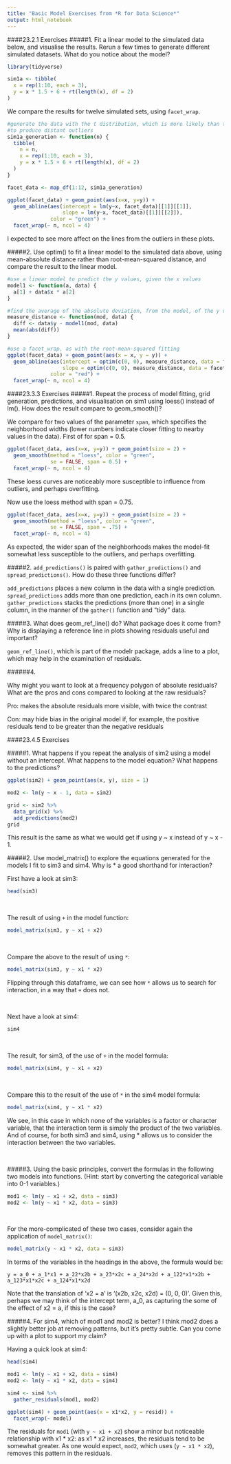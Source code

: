 ```yaml
---
title: "Basic Model Exercises from *R for Data Science*"
output: html_notebook
---
```


####23.2.1 Exercises 
#####1. Fit a linear model to the simulated data below, and visualise the results. Rerun a few times to generate different simulated datasets. What do you notice about the model?

```r
library(tidyverse)

sim1a <- tibble(
  x = rep(1:10, each = 3),
  y = x * 1.5 + 6 + rt(length(x), df = 2)
)
```

We compare the results for twelve simulated sets, using `facet_wrap`. 

```r

#generate the data with the t distribution, which is more likely than the normal distribution
#to produce distant outliers
sim1a_generation <- function(n) {
  tibble(
    n = n,  
    x = rep(1:10, each = 3),
    y = x * 1.5 + 6 + rt(length(x), df = 2)
  )
}

facet_data <- map_df(1:12, sim1a_generation)

ggplot(facet_data) + geom_point(aes(x=x, y=y)) +
  geom_abline(aes(intercept = lm(y~x, facet_data)[[1]][[1]], 
                  slope = lm(y~x, facet_data)[[1]][[2]]), 
              color = "green") + 
  facet_wrap(~ n, ncol = 4)

```

I expected to see more affect on the lines from the outliers in these plots.


#####2. Use optim() to fit a linear model to the simulated data above, using mean-absolute distance rather than root-mean-squared distance, and compare the result to the linear model.

```r
#use a linear model to predict the y values, given the x values
model1 <- function(a, data) {
  a[1] + data$x * a[2]
}

#find the average of the absolute deviation, from the model, of the y values in the data
measure_distance <- function(mod, data) {
  diff <- data$y - model1(mod, data)
  mean(abs(diff))
}

#use a facet_wrap, as with the root-mean-squared fitting
ggplot(facet_data) + geom_point(aes(x = x, y = y)) +
  geom_abline(aes(intercept = optim(c(0, 0), measure_distance, data = facet_data)$par[1], 
                  slope = optim(c(0, 0), measure_distance, data = facet_data)$par[2]), 
              color = "red") +
  facet_wrap(~ n, ncol = 4)

```

####23.3.3 Exercises
#####1. Repeat the process of model fitting, grid generation, predictions, and visualisation on sim1 using loess() instead of lm(). How does the result compare to geom_smooth()?

We compare for two values of the parameter `span`, which specifies the neighborhood widths (lower numbers indicate closer fitting to nearby values in the data). First of for span = 0.5.

```r

ggplot(facet_data, aes(x=x, y=y)) + geom_point(size = 2) +
  geom_smooth(method = "loess", color = "green", 
              se = FALSE, span = 0.5) + 
  facet_wrap(~ n, ncol = 4)

```
These loess curves are noticeably more susceptible to influence from outliers, and perhaps overfitting.

Now use the loess method with span = 0.75.

```r

ggplot(facet_data, aes(x=x, y=y)) + geom_point(size = 2) +
  geom_smooth(method = "loess", color = "green", 
              se = FALSE, span = .75) + 
  facet_wrap(~ n, ncol = 4)


```

As expected, the wider span of the neighborhoods makes the model-fit somewhat less susceptible to the outliers, and perhaps overfitting.

#####2. `add_predictions()` is paired with `gather_predictions()` and `spread_predictions()`. How do these three functions differ?

`add_predictions` places a new column in the data with a single prediction. `spread_predictions` adds more than one prediction, each in its own column. `gather_predictions` stacks the predictions (more than one) in a single column, in the manner of the `gather()` function and "tidy" data.

#####3. What does geom_ref_line() do? What package does it come from? Why is displaying a reference line in plots showing residuals useful and important?

`geom_ref_line()`, which is part of the modelr package, adds a line to a plot, which may help in the examination of residuals.

######4.

Why might you want to look at a frequency polygon of absolute residuals? What are the pros and cons compared to looking at the raw residuals?

Pro: makes the absolute residuals more visible, with twice the contrast

Con: may hide bias in the original model if, for example, the positive residuals tend to be greater than the negative residuals

####23.4.5 Exercises

#####1. What happens if you repeat the analysis of sim2 using a model without an intercept. What happens to the model equation? What happens to the predictions?

```r
ggplot(sim2) + geom_point(aes(x, y), size = 1)

```

```r
mod2 <- lm(y ~ x - 1, data = sim2)

grid <- sim2 %>% 
  data_grid(x) %>% 
  add_predictions(mod2)
grid

```

This result is the same as what we would get if using y ~ x instead of y ~ x - 1.

#####2. Use model_matrix() to explore the equations generated for the models I fit to sim3 and sim4. Why is * a good shorthand for interaction?

First have a look at sim3:
```r
head(sim3)
```

<br>

The result of using `+` in the model function:

```r
model_matrix(sim3, y ~ x1 + x2)
```

<br>

Compare the above to the result of using `*`:

```r
model_matrix(sim3, y ~ x1 * x2)
```

Flipping through this dataframe, we can see how `*` allows us to search for interaction, in a way that `+` does not.

<br>

Next have a look at sim4:
```r
sim4
```

<br>

The result, for sim3, of the use of `+` in the model formula:
```r
model_matrix(sim4, y ~ x1 + x2)
```

<br>

Compare this to the result of the use of `*` in the sim4 model formula:
```r
model_matrix(sim4, y ~ x1 * x2)
```

We see, in this case in which none of the variables is a factor or character variable, that the interaction term is simply the product of the two variables. And of course, for both sim3 and sim4, using * allows us to consider the interaction between the two variables.

<br>

#####3. Using the basic principles, convert the formulas in the following two models into functions. (Hint: start by converting the categorical variable into 0-1 variables.)

```r
mod1 <- lm(y ~ x1 + x2, data = sim3)
mod2 <- lm(y ~ x1 * x2, data = sim3)
```

<br>

For the more-complicated of these two cases, consider again the application of `model_matrix()`:

```r
model_matrix(y ~ x1 * x2, data = sim3)
```

In terms of the variables in the headings in the above, the formula would be:

`y = a_0 + a_1*x1 + a_22*x2b + a_23*x2c + a_24*x2d + a_122*x1*x2b + a_123*x1*x2c + a_124*x1*x2d`

Note that the translation of 'x2 = a' is '(x2b, x2c, x2d) = (0, 0, 0)'. Given this, perhaps we may think of the intercept term, a_0, as capturing the some of the effect of x2 = a, if this is the case?

#####4. For sim4, which of mod1 and mod2 is better? I think mod2 does a slightly better job at removing patterns, but it’s pretty subtle. Can you come up with a plot to support my claim?

Having a quick look at sim4:
```r
head(sim4)
```

```r
mod1 <- lm(y ~ x1 + x2, data = sim4)
mod2 <- lm(y ~ x1 * x2, data = sim4)

sim4 <- sim4 %>%
  gather_residuals(mod1, mod2)

ggplot(sim4) + geom_point(aes(x = x1*x2, y = resid)) +
  facet_wrap(~ model)

```

The residuals for `mod1` (with `y ~ x1 + x2`) show a minor but noticeable relationship with x1 * x2: as x1 * x2 increases, the residuals tend to be somewhat greater. As one would expect, `mod2`, which uses (`y ~ x1 * x2`), removes this pattern in the residuals.





